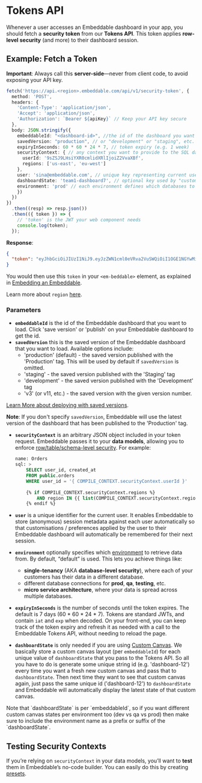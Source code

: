 # Tokens API

Whenever a user accesses an Embeddable dashboard in your app, you should fetch a **security token** from our **Tokens API**. This token applies **row-level security** (and more) to their dashboard session.

## Example: Fetch a Token

**Important**: Always call this **server-side**—never from client code, to avoid exposing your API key.

```ts
fetch('https://api.<region>.embeddable.com/api/v1/security-token', {
  method: 'POST',
  headers: {
    'Content-Type': 'application/json',
    'Accept': 'application/json',
    'Authorization': `Bearer ${apiKey}` // Keep your API key secure
  },
  body: JSON.stringify({
    embeddableId: "<dashboard-id>", //the id of the dashboard you want to load
    savedVersion: "production", // or "development" or "staging", etc.
    expiryInSeconds: 60 * 60 * 24 * 7, // token expiry (e.g. 1 week)
    securityContext: { // any context you want to provide to the SQL data models
      userId: '9sZSJ9LHsiYXR0cmlidXRlIjoiZ2VvaXBf',
      regions: ['us-east', 'eu-west']
    },
    user: 'sina@embeddable.com', // unique key representing current user
    dashboardState: 'team1-dashboard7', // optional key used by "custom canvas" functionality to store dashboard state
    environment: 'prod' // each environment defines which databases to connect to
    })
  })
})
  .then((resp) => resp.json())
  .then(({ token }) => {
    // 'token' is the JWT your web component needs
    console.log(token);
  });
```

**Response**:
```json
{
  "token": "eyJhbGciOiJIUzI1NiJ9.eyJzZWN1cml0eVRva2VuSWQiOiI1OGE1NGYwMi0xNTJmLTQxMjgtYWZmZC0zMDhhYzI0NTE5ZGQiLCJpYXQiOjE3MDczMTU1NDUsImV4cCI6MTcwNzkyMDM0NX0.lnovN0xTMCjLcxGTIfzFD9cYRIAZjn6S7sew-ih11lM"
}
```

You would then use this `token` in your `<em-beddable>` element, as explained in [Embedding an Embeddable](/deployment/embedding#how-it-works).

Learn more about `region` [here](/deployment/deployment-regions).


### Parameters

- **`embeddableId`** is the id of the Embeddable dashboard that you want to load.  Click 'save version' or 'publish' on your Embeddable dashboard to get the id.
- **`savedVersion`** this is the saved version of the Embeddable dashboard that you want to load.  Available options include: 
  - 'production' (default) - the saved version published with the 'Production' tag.  This will be used by default if `savedVersion` is omitted.
  - 'staging' - the saved version published with the 'Staging' tag
  - 'development' - the saved version published with the 'Development' tag
  - 'v3' (or v11, etc.) - the saved version with the given version number.
  
[Learn More about deploying with saved versions](/deployment/versions).

  **Note**: If you don't specify `savedVersion`, Embeddable will use the latest version of the dashboard that has been published to the 'Production' tag.
- **`securityContext`** is an arbitrary JSON object included in your token request. Embeddable passes it to your **data models**, allowing you to enforce [row/table/schema-level security](/data-modeling/row-level-security). For example:

    ```sql
    name: Orders
    sql: >
        SELECT user_id, created_at
        FROM public.orders
        WHERE user_id = '{ COMPILE_CONTEXT.securityContext.userId }'
        
        {% if COMPILE_CONTEXT.securityContext.regions %}
            AND region IN {{ list(COMPILE_CONTEXT.securityContext.regions) }}
        {% endif %}
    ```

- **`user`** is a unique identifier for the current user. It enables Embeddable to store (anonymous) session metadata against each user automatically so that customisations / preferences applied by the user to their Embeddable dashboard will automatically be remembered for their next session.

- **`environment`** optionally specifies which [environment](/data/environments) to retrieve data from. By default, “default” is used. This lets you achieve things like:
    - **single-tenancy** (AKA **database-level security**), where each of your customers has their data in a different database.
    - different database connections for **prod**, **qa**, **testing**, etc. 
    - **micro service architecture**, where your data is spread across multiple databases. 

- **`expiryInSeconds`** is the number of seconds until the token expires. The default is 7 days (60 * 60 * 24 * 7). Tokens are standard JWTs, and contain `iat` and `exp` when decoded. On your front-end, you can keep track of the token expiry and refresh it as needed with a call to the Embeddable Tokens API, without needing to reload the page.

- **`dashboardState`** is only needed if you are using [Custom Canvas](/dashboards/custom-canvas). We basically store a custom canvas layout (per `embeddableId`) for each unique value of `dashboardState` that you pass to the Tokens API.  So all you have to do is generate some unique string id (e.g. 'dashboard-12') every time you want a fresh new custom canvas and pass that to `dashboardState`.  Then next time they want to see that custom canvas again, just pass the same unique id ('dashboard-12') to `dashboardState` and Embeddable will automatically display the latest state of that custom canvas.
<Callout emoji="💡">
  Note that `dashboardState` is per `embeddableId`, so if you want different custom canvas states per environment too (dev vs qa vs prod) then make sure to include the environment name as a prefix or suffix of the `dashboardState`.
</Callout>

## Testing Security Contexts

If you’re relying on `securityContext` in your data models, you’ll want to **test** them in Embeddable’s no-code builder. You can easily do this by creating [presets](/data-modeling/row-level-security#testing-security-contexts-in-embeddable). 
